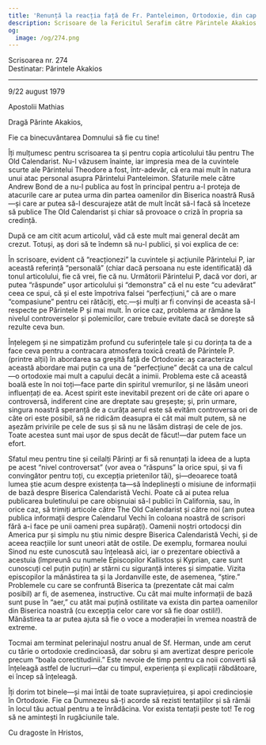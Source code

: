 ```yaml
---
title: 'Renunță la reacția față de Fr. Panteleimon, Ortodoxie, din cap și nu din inimă'
description: Scrisoare de la Fericitul Serafim către Părintele Akakios.
og:
  image: /og/274.png
---
```


<div style={{textAlign:'right', fontFamily:'monospace'}}>Scrisoarea nr. 274</div>
<div style={{textAlign:'left', fontFamily:'monospace'}}>Destinatar: Părintele Akakios</div>

---

9/22 august 1979

Apostolii Mathias

Dragă Părinte Akakios,

Fie ca binecuvântarea Domnului să fie cu tine!

Îți mulțumesc pentru scrisoarea ta și pentru copia articolului tău pentru The Old Calendarist. Nu-l văzusem înainte, iar impresia mea de la cuvintele scurte ale Părintelui Theodore a fost, într-adevăr, că era mai mult în natura unui atac personal asupra Părintelui Panteleimon. Sfaturile mele către Andrew Bond de a nu-l publica au fost în principal pentru a-l proteja de atacurile care ar putea urma din partea oamenilor din Biserica noastră Rusă—și care ar putea să-l descurajeze atât de mult încât să-l facă să înceteze să publice The Old Calendarist și chiar să provoace o criză în propria sa credință.

După ce am citit acum articolul, văd că este mult mai general decât am crezut. Totuși, aș dori să te îndemn să nu-l publici, și voi explica de ce:

În scrisoare, evident că “reacționezi” la cuvintele și acțiunile Părintelui P, iar această referință “personală” (chiar dacă persoana nu este identificată) dă tonul articolului, fie că vrei, fie că nu. Următorii Părintelui P, dacă vor dori, ar putea “răspunde” ușor articolului și “demonstra” că el nu este “cu adevărat” ceea ce spui, că și el este împotriva falsei “perfecțiuni,” că are o mare “compasiune” pentru cei rătăciți, etc.—și mulți ar fi convinși de aceasta să-l respecte pe Părintele P și mai mult. În orice caz, problema ar rămâne la nivelul controverselor și polemicilor, care trebuie evitate dacă se dorește să rezulte ceva bun.

Înțelegem și ne simpatizăm profund cu suferințele tale și cu dorința ta de a face ceva pentru a contracara atmosfera toxică creată de Părintele P. (printre alții) în abordarea sa greșită față de Ortodoxie: aș caracteriza această abordare mai puțin ca una de “perfecțiune” decât ca una de calcul—o ortodoxie mai mult a capului decât a inimii. Problema este că această boală este în noi toți—face parte din spiritul vremurilor, și ne lăsăm uneori influențați de ea. Acest spirit este inevitabil prezent ori de câte ori apare o controversă, indiferent cine are dreptate sau greșește; și, prin urmare, singura noastră speranță de a curăța aerul este să evităm controversa ori de câte ori este posibil, să ne ridicăm deasupra ei cât mai mult putem, să ne așezăm privirile pe cele de sus și să nu ne lăsăm distrași de cele de jos. Toate acestea sunt mai ușor de spus decât de făcut!—dar putem face un efort.

Sfatul meu pentru tine și ceilalți Părinți ar fi să renunțați la ideea de a lupta pe acest “nivel controversat” (vor avea o “răspuns” la orice spui, și va fi convingător pentru toți, cu excepția prietenilor tăi), și—deoarece toată lumea știe acum despre existența ta—să îndeplinești o misiune de informații de bază despre Biserica Calendaristă Vechi. Poate că ai putea relua publicarea buletinului pe care obișnuiai să-l publici în California, sau, în orice caz, să trimiți articole către The Old Calendarist și către noi (am putea publica informații despre Calendarul Vechi în coloana noastră de scrisori fără a-i face pe unii oameni prea supărați). Oamenii noștri ortodocși din America pur și simplu nu știu nimic despre Biserica Calendaristă Vechi, și de aceea reacțiile lor sunt uneori atât de ostile. De exemplu, formarea noului Sinod nu este cunoscută sau înțeleasă aici, iar o prezentare obiectivă a acestuia (împreună cu numele Episcopilor Kallistos și Kyprian, care sunt cunoscuți cel puțin puțin) ar stârni cu siguranță interes și simpatie. Vizita episcopilor la mănăstirea ta și la Jordanville este, de asemenea, “știre.” Problemele cu care se confruntă Biserica ta (prezentate cât mai calm posibil) ar fi, de asemenea, instructive. Cu cât mai multe informații de bază sunt puse în “aer,” cu atât mai puțină ostilitate va exista din partea oamenilor din Biserica noastră (cu excepția celor care vor să fie doar ostili!). Mănăstirea ta ar putea ajuta să fie o voce a moderației în vremea noastră de extreme.

Tocmai am terminat pelerinajul nostru anual de Sf. Herman, unde am cerut cu tărie o ortodoxie credincioasă, dar sobru și am avertizat despre pericole precum “boala corectitudinii.” Este nevoie de timp pentru ca noii converti să înțeleagă astfel de lucruri—dar cu timpul, experiența și explicații răbdătoare, ei încep să înțeleagă.

Îți dorim tot binele—și mai întâi de toate supraviețuirea, și apoi credincioșie în Ortodoxie. Fie ca Dumnezeu să-ți acorde să rezisti tentațiilor și să rămâi în locul tău actual pentru a te înrădăcina. Vor exista tentații peste tot! Te rog să ne amintești în rugăciunile tale.

Cu dragoste în Hristos,